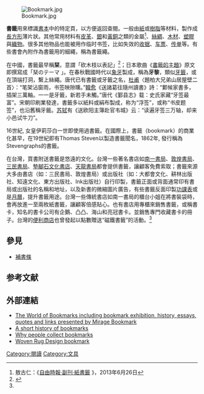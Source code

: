 {{otheruses|書籤 (瀏覽器)}}
[[File:Bookmark.jpg|thumb]]

'''書籤'''用來標識[[書本|書本]]中的特定頁，以方便返回查閱。一般由[[紙|紙]]或[[樹脂|樹脂]]等材料，製作成[[長方形|長方形]]薄片狀。其他常用材料有[[皮革|皮革]]、[[銀|銀]]和[[黃銅|黃銅]]之類的金屬<ref name="#1">敖古仁：《[http://www.libertytimes.com.tw/2013/new/jun/26/today-article1.htm 自由時報·副刊·紙書籤] {{Wayback|url=http://www.libertytimes.com.tw/2013/new/jun/26/today-article1.htm |date=20130706203217 }}》，2013年6月26日</ref>、[[絲綢|絲綢]]、[[木材|木材]]、[[塑膠|塑膠]]與[[織物|織物]]。很多其他物品也能被用作临时书签，比如失效的[[收据|收据]]、[[车票|车票]]、[[传单|传单]]等。有些書會內附作為書籤用的細繩，稱為書籤繩。

在中國，書籤最早稱'''栞'''，意謂「砍木枝以表記」<ref>{{Cite web |url=http://dict.variants.moe.edu.tw/yitin/frn/frn00038.htm |title=教育部異體字字典 |accessdate=2013-08-21 |archive-date=2015-05-12 |archive-url=https://web.archive.org/web/20150512065816/http://dict.variants.moe.edu.tw/yitin/frn/frn00038.htm |dead-url=no }}</ref>；日本歌曲《[[書籤的主題|書籤的主題]]》原文即撰寫成「栞のテーマ 」。在春秋戰國時代以[[象牙|象牙]]製成，稱為'''牙黎'''，類似[[牙籤|牙籤]]，或在頂端打洞，繫上絲繩。唐代已有書籤或牙籤之名，[[杜甫|杜甫]]〈題柏大兄弟山居屋壁二首〉：“笔架沾窗雨，书签映隙曛。”[[韓愈|韓愈]]《送諸葛往隨州讀書》詩：“鄴候家書多，插架三萬軸。一一是牙籤，新若手未觸。”唐代《鄞县志》载：史氏家藏“牙签最富”。宋朝印刷業發達，書籤多以紙料或絹布製成，称为“浮签”，或称“书皮题签”，也沿舊稱牙籤。[[苏轼|苏轼]]有《送欧阳主簿赴官韦城》云：“读遍牙签三万轴，却来小邑试牛刀”。

16世紀, 女皇伊莉莎白一世即使用過書籤。在國際上，書籤（bookmark）的商業化甚早，在19世紀即有Thomas Steven以製造書籤聞名，1862年, 發行稱為 Stevengraphs的書籤。

在台灣，買書附送書籤是悠遠的文化。台灣一些著名書店如[[南一書局|南一書局]]、[[敦煌書局|敦煌書局]]、[[三民書局|三民書局]]、[[墊腳石文化書店|墊腳石文化書店]]、[[天龍書局|天龍書局]]都會提供書籤，讓顧客免費索取；書籤來源大多由書店（如：三民書局、敦煌書局）或出版社（如：大都會文化、耕林出版社、知遠文化、東方出版社、Ink出版社）自行印製，書籤正面或背面通常印有書局或出版社的名稱和地址，以及新書的微縮圖片廣告，有些書籤反面印製[[功課表|功課表]]或是[[月曆|月曆]]，提升書籤用途。台灣一些傳統書店如南一書局的櫃台小姐在將書裝袋時，會再放進一至兩枚紙書籤，讓顧客倍感貼心。也有書店用專櫃來銷售書籤，或稱書卡，知名的書卡公司有企鵝、凸凸、海山和亮冠書卡。並銷售專門收藏書卡的冊子。台灣的[[便利商店|便利商店]]也曾發起以點數贈送“磁鐵書籤”的活動。<ref name="#1"/>

== 參見 ==
* [[補書條|補書條]]

== 参考文献 ==
{{reflist}}

== 外部連結 ==
* [https://web.archive.org/web/20081218140044/http://www.miragebookmark.ch/ The World of Bookmarks including bookmark exhibition, history, essays, quotes and links presented by Mirage Bookmark ]
* [http://www.inmybook.com/index.php?main_page=page&id=64&chapter=0&zenid=250ff3d3f6ca153dfc45835cb19578db/a A short history of bookmarks]{{Dead link|date=2019年12月 |bot=InternetArchiveBot |fix-attempted=yes }}
* [https://web.archive.org/web/20081206015831/http://www.thebookmarkshop.com/bookmarksforbooklovers.htm Why people collect bookmarks]
* [http://www.clovergift.net/ Woven Rug Design bookmark] {{Wayback|url=http://www.clovergift.net/ |date=20081016005624 }}


{{Authority control}}
[[Category:閱讀|Category:閱讀]]
[[Category:文具|Category:文具]]